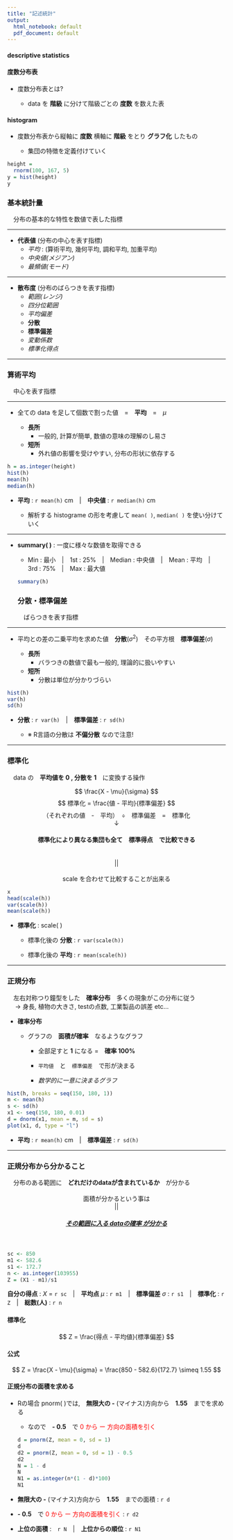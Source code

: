 ```yaml
---
title: "記述統計"
output:
  html_notebook: default
  pdf_document: default
---
```

#### descriptive statistics


#### 度数分布表
- 度数分布表とは?

  - data を **階級** に分けて階級ごとの **度数** を数えた表

#### histogram
- 度数分布表から縦軸に **度数** 横軸に **階級** をとり **グラフ化** したもの

  - 集団の特徴を定義付けていく

```r
height =
  rnorm(100, 167, 5)
y = hist(height)
y
```

### 基本統計量
　分布の基本的な特性を数値で表した指標

***
  - **代表値** (分布の中心を表す指標)
    - *平均* : (算術平均, 幾何平均, 調和平均, 加重平均)
    - *中央値(メジアン)*
    - *最頻値(モード)*

***
  - **散布度** (分布のばらつきを表す指標)
    - *範囲(レンジ)*
    - *四分位範囲*
    - *平均偏差*
    - **分散**
    - **標準偏差**
    - *変動係数*
    - *標準化得点*

***
### 算術平均
　中心を表す指標

***

- 全ての data を足して個数で割った値　=　**平均**　=　$\mu$
  
  - **長所**
    - 一般的, 計算が簡単, 数値の意味の理解のし易さ
    
  - **短所**
    - 外れ値の影響を受けやすい, 分布の形状に依存する

```r
h = as.integer(height)
hist(h)
mean(h)
median(h)
```
- **平均** : `r mean(h)` cm　|　**中央値** : `r median(h)` cm

  - 解析する histograme の形を考慮して `mean( )`, `median( )` を使い分けていく

***
- **summary( )** : 一度に様々な数値を取得できる
  
  - Min : 最小　|　1st : 25%　|　Median : 中央値　|　Mean : 平均　|　3rd : 75%　|　Max : 最大値
```r
summary(h)
```
### 分散・標準偏差
　ばらつきを表す指標

***

- 平均との差の二乗平均を求めた値　**分散**($\sigma^2$)　その平方根　**標準偏差**($\sigma$)
  
  - **長所**
    - バラつきの数値で最も一般的, 理論的に扱いやすい
    
  - **短所**
    - 分散は単位が分かりづらい

```r
hist(h)
var(h)
sd(h)
```
- **分散** : `r var(h)`　|　**標準偏差** : `r sd(h)`
  
  - ※ R言語の分散は **不偏分散** なので注意!

***

### 標準化
　data の　**平均値を 0 , 分散を 1**　に変換する操作

$$
\frac{X - \mu}{\sigma}
$$
$$
標準化 = \frac{値 - 平均}{標準偏差}
$$
<center>
（それぞれの値　-　平均）　÷　標準偏差　=　標準化
<br>
↓
<br>
<h4>標準化により異なる集団も全て　<b>標準得点</b>　で比較できる</h4>
<br>
||
<br>
<br>
scale を合わせて比較することが出来る
</center>
```r
x
head(scale(h))
var(scale(h))
mean(scale(h))
```

- **標準化** : scale( )

  - 標準化後の **分散** : `r var(scale(h))`
  
  - 標準化後の **平均** : `r mean(scale(h))`

***

### 正規分布
　左右対称つり鐘型をした　**確率分布**　多くの現象がこの分布に従う
　  
　  → 身長, 植物の大きさ, testの点数, 工業製品の誤差 etc...

- **確率分布**

  - グラフの　**面積が確率**　なるようなグラフ
    
    - 全部足すと **1** になる =　**確率 100%**
    
    - `平均値`　と　`標準偏差`　で形が決まる
    
    - *数学的に一意に決まるグラフ*

```r
hist(h, breaks = seq(150, 180, 1))
m <- mean(h)
s <- sd(h)
x1 <- seq(150, 180, 0.01)
d = dnorm(x1, mean = m, sd = s)
plot(x1, d, type = "l")
```
- **平均** : `r mean(h)` cm　|　**標準偏差** : `r sd(h)`

***

### 正規分布から分かること
　分布のある範囲に　**どれだけのdataが含まれているか**　が分かる
　
<center>
<br>
面積が分かるという事は
<br>
||
<br>
<h5><u>その範囲に入る <b>dataの確率</b> が分かる</u></h5>
<br>
</center>

```r
sc <- 850
m1 <- 582.6
s1 <- 172.7
n <- as.integer(103955)
Z = (X1 - m1)/s1
```

**自分の得点** : $X$ = `r sc`　|　**平均点** $\mu$ : `r m1`　|　**標準偏差** $\sigma$ : `r s1`　|　**標準化** : `r Z`　|　**総数(人)** : `r n`


#### 標準化
$$
Z = \frac{得点 - 平均値}{標準偏差}
$$

#### 公式
$$
Z = \frac{X - \mu}{\sigma} = \frac{850 - 582.6}{172.7} \simeq 1.55
$$

#### 正規分布の面積を求める
- Rの場合 pnorm( )では,　**無限大の -** (マイナス)方向から　**1.55**　までを求める

  - なので　**- 0.5**　で <font color = "red">0 から ー 方向の面積を引く</font>
```r
d = pnorm(Z, mean = 0, sd = 1)
d
d2 = pnorm(Z, mean = 0, sd = 1) - 0.5
d2
N = 1 - d
N
N1 = as.integer(n*(1 - d)*100)
N1
```
- **無限大の -** (マイナス)方向から　**1.55**　までの面積 : `r d`

- **- 0.5**　で <font color = "red">0 から ー 方向の面積を引く</font> : `r d2`

- **上位の面積** :　`r N`　|　**上位からの順位** : `r N1`
